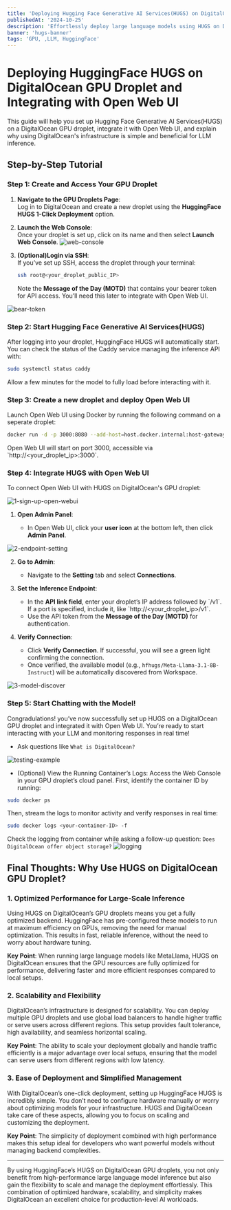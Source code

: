 ```yaml
---
title: 'Deploying Hugging Face Generative AI Services(HUGS) on DigitalOcean GPU Droplet and Integrating with Open Web UI'
publishedAt: '2024-10-25'
description: 'Effortlessly deploy large language models using HUGS on DigitalOcean GPU droplets without writing a single line of code. With the intuitive OpenWeb UI, users can create custom ChatGPT-like services, setting up inference endpoints in just a few clicks. Experience the simplicity of building and customizing AI services, all through a clean, user-friendly interface that connects directly to your large language models'
banner: 'hugs-banner'
tags: 'GPU, ,LLM, HuggingFace'
---
```


# Deploying HuggingFace HUGS on DigitalOcean GPU Droplet and Integrating with Open Web UI

This guide will help you set up Hugging Face Generative AI Services(HUGS) on a DigitalOcean GPU droplet, integrate it with Open Web UI, and explain why using DigitalOcean's infrastructure is simple and beneficial for LLM inference.

## Step-by-Step Tutorial

### Step 1: Create and Access Your GPU Droplet

1. **Navigate to the GPU Droplets Page**:  
   Log in to DigitalOcean and create a new droplet using the **HuggingFace HUGS 1-Click Deployment** option.

2. **Launch the Web Console**:  
    Once your droplet is set up, click on its name and then select **Launch Web Console**.
   ![web-console](https://res.cloudinary.com/iambigmomma/image/upload/v1685713949/blog/hugs-gpu-droplet-open-webui/web-console)

3. **(Optional)Login via SSH**:  
    If you’ve set up SSH, access the droplet through your terminal:

   ```bash
   ssh root@<your_droplet_public_IP>
   ```

   Note the **Message of the Day (MOTD)** that contains your bearer token for API access. You’ll need this later to integrate with Open Web UI.

![bear-token](https://res.cloudinary.com/iambigmomma/image/upload/v1685713949/blog/hugs-gpu-droplet-open-webui/bear-token)

### Step 2: Start Hugging Face Generative AI Services(HUGS)

After logging into your droplet, HuggingFace HUGS will automatically start. You can check the status of the Caddy service managing the inference API with:

```bash
sudo systemctl status caddy
```

Allow a few minutes for the model to fully load before interacting with it.

### Step 3: Create a new droplet and deploy Open Web UI

Launch Open Web UI using Docker by running the following command on a seperate droplet:

```bash
docker run -d -p 3000:8080 --add-host=host.docker.internal:host-gateway -v open-webui:/app/backend/data --name open-webui --restart always ghcr.io/open-webui/open-webui:main
```

Open Web UI will start on port 3000, accessible via \`http://<your_droplet_ip>:3000\`.

### Step 4: Integrate HUGS with Open Web UI

To connect Open Web UI with HUGS on DigitalOcean's GPU droplet:

![1-sign-up-open-webui](https://res.cloudinary.com/iambigmomma/image/upload/v1685713949/blog/hugs-gpu-droplet-open-webui/1-sign-up-open-webui)

1. **Open Admin Panel**:

   - In Open Web UI, click your **user icon** at the bottom left, then click **Admin Panel**.

![2-endpoint-setting](https://res.cloudinary.com/iambigmomma/image/upload/v1685713949/blog/hugs-gpu-droplet-open-webui/2-endpoint-setting)

2. **Go to Admin**:

   - Navigate to the **Setting** tab and select **Connections**.

3. **Set the Inference Endpoint**:

   - In the **API link field**, enter your droplet’s IP address followed by \`/v1\`. If a port is specified, include it, like \`http://<your_droplet_ip>/v1\`.
   - Use the API token from the **Message of the Day (MOTD)** for authentication.

4. **Verify Connection**:
   - Click **Verify Connection**. If successful, you will see a green light confirming the connection.
   - Once verified, the available model (e.g., `hfhugs/Meta-Llama-3.1-8B-Instruct`) will be automatically discovered from Workspace.

![3-model-discover](https://res.cloudinary.com/iambigmomma/image/upload/v1685713949/blog/hugs-gpu-droplet-open-webui/3-model-discover)

### Step 5: Start Chatting with the Model!

Congradulations! you’ve now successfully set up HUGS on a DigitalOcean GPU droplet and integrated it with Open Web UI. You’re ready to start interacting with your LLM and monitoring responses in real time!

- Ask questions like `What is DigitalOcean?`

![testing-example](https://res.cloudinary.com/iambigmomma/image/upload/v1685713949/blog/hugs-gpu-droplet-open-webui/testing-example)

- (Optional) View the Running Container’s Logs:
  Access the Web Console in your GPU droplet’s cloud panel. First, identify the container ID by running:

```bash
sudo docker ps
```

Then, stream the logs to monitor activity and verify responses in real time:

```bash
sudo docker logs <your-container-ID> -f
```

Check the logging from container while asking a follow-up question: `Does DigitalOcean offer object storage?`
![logging](https://res.cloudinary.com/iambigmomma/image/upload/v1685713949/blog/hugs-gpu-droplet-open-webui/logging)

## Final Thoughts: Why Use HUGS on DigitalOcean GPU Droplet?

### 1. **Optimized Performance for Large-Scale Inference**

Using HUGS on DigitalOcean’s GPU droplets means you get a fully optimized backend. HuggingFace has pre-configured these models to run at maximum efficiency on GPUs, removing the need for manual optimization. This results in fast, reliable inference, without the need to worry about hardware tuning.

**Key Point**: When running large language models like MetaLlama, HUGS on DigitalOcean ensures that the GPU resources are fully optimized for performance, delivering faster and more efficient responses compared to local setups.

### 2. **Scalability and Flexibility**

DigitalOcean’s infrastructure is designed for scalability. You can deploy multiple GPU droplets and use global load balancers to handle higher traffic or serve users across different regions. This setup provides fault tolerance, high availability, and seamless horizontal scaling.

**Key Point**: The ability to scale your deployment globally and handle traffic efficiently is a major advantage over local setups, ensuring that the model can serve users from different regions with low latency.

### 3. **Ease of Deployment and Simplified Management**

With DigitalOcean’s one-click deployment, setting up HuggingFace HUGS is incredibly simple. You don’t need to configure hardware manually or worry about optimizing models for your infrastructure. HUGS and DigitalOcean take care of these aspects, allowing you to focus on scaling and customizing the deployment.

**Key Point**: The simplicity of deployment combined with high performance makes this setup ideal for developers who want powerful models without managing backend complexities.

---

By using HuggingFace’s HUGS on DigitalOcean GPU droplets, you not only benefit from high-performance large language model inference but also gain the flexibility to scale and manage the deployment effortlessly. This combination of optimized hardware, scalability, and simplicity makes DigitalOcean an excellent choice for production-level AI workloads.
